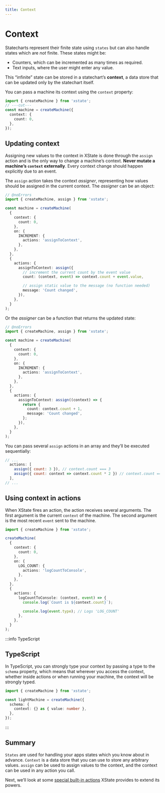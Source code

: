 ```yaml
---
title: Context
---
```


# Context

<!-- deps: ["states", "transitions-and-events", "actions"] -->

<!-- TODO: Rewrite with focus on context as a data store vs finite/infinite states-->

Statecharts represent their finite state using `states` but can also handle states which are _not_ finite. These states might be:

- Counters, which can be incremented as many times as required.
- Text inputs, where the user might enter any value.

This “infinite” state can be stored in a statechart’s **context**, a data store that can be updated only by the statechart itself.

You can pass a machine its context using the `context` property:

```ts twoslash {2-4}
import { createMachine } from 'xstate';
// ---cut---
const machine = createMachine({
  context: {
    count: 0,
  },
});
```

## Updating context

<!-- deps: ["context", "actions", "self-transitions"] -->

Assigning new values to the context in XState is done through the `assign` action and is the only way to change a machine’s context. **Never mutate a machine’s `context` externally**. Every context change should happen explicitly due to an event.

The `assign` action takes the context _assigner_, representing how values should be assigned in the current context. The _assigner_ can be an object:

```ts twoslash {16-22}
// @noErrors
import { createMachine, assign } from 'xstate';

const machine = createMachine(
  {
    context: {
      count: 0,
    },
    on: {
      INCREMENT: {
        actions: 'assignToContext',
      },
    },
  },
  {
    actions: {
      assignToContext: assign({
        // increment the current count by the event value
        count: (context, event) => context.count + event.value,

        // assign static value to the message (no function needed)
        message: 'Count changed',
      }),
    },
  }
);
```

Or the _assigner_ can be a function that returns the updated state:

```ts twoslash {16-21}
// @noErrors
import { createMachine, assign } from 'xstate';

const machine = createMachine(
  {
    context: {
      count: 0,
    },
    on: {
      INCREMENT: {
        actions: 'assignToContext',
      },
    },
  },
  {
    actions: {
      assignToContext: assign((context) => {
        return {
          count: context.count + 1,
          message: 'Count changed',
        };
      }),
    },
  }
);
```

You can pass several `assign` actions in an array and they’ll be executed sequentially:

```js
// ...
  actions: [
    assign({ count: 3 }), // context.count === 3
    assign({ count: context => context.count * 2 }) // context.count === 6
  ],
// ...
```

## Using context in actions

<!-- deps: ["actions", "context"] -->

When XState fires an action, the action receives several arguments. The first argument is the current `context` of the machine. The second argument is the most recent `event` sent to the machine.

```ts twoslash {15-19}
import { createMachine } from 'xstate';

createMachine(
  {
    context: {
      count: 0,
    },
    on: {
      LOG_COUNT: {
        actions: 'logCountToConsole',
      },
    },
  },
  {
    actions: {
      logCountToConsole: (context, event) => {
        console.log(`Count is ${context.count}`);

        console.log(event.type); // Logs 'LOG_COUNT'
      },
    },
  }
);
```

:::info TypeScript

<!-- deps: [context, assign-action] -->

## TypeScript

In TypeScript, you can strongly type your context by passing a type to the `schema` property, which means that wherever you access the context, whether inside actions or when running your machine, the context will be strongly typed.

```ts twoslash
import { createMachine } from 'xstate';

const lightMachine = createMachine({
  schema: {
    context: {} as { value: number },
  },
});
```

:::

## Summary

`States` are used for handling your apps states which you know about in advance. `Context` is a data store that you can use to store any arbitrary values. `assign` can be used to assign values to the context, and the context can be used in any action you call.

Next, we’ll look at some [special built-in actions](/xstate/actions/built-in-actions) XState provides to extend its powers.
